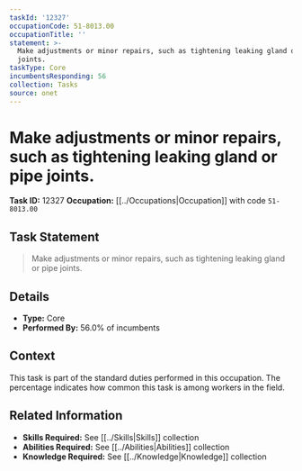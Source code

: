```yaml
---
taskId: '12327'
occupationCode: 51-8013.00
occupationTitle: ''
statement: >-
  Make adjustments or minor repairs, such as tightening leaking gland or pipe
  joints.
taskType: Core
incumbentsResponding: 56
collection: Tasks
source: onet
---
```

# Make adjustments or minor repairs, such as tightening leaking gland or pipe joints.

**Task ID:** 12327
**Occupation:** [[../Occupations|Occupation]] with code `51-8013.00`

## Task Statement

> Make adjustments or minor repairs, such as tightening leaking gland or pipe joints.

## Details

- **Type:** Core
- **Performed By:** 56.0% of incumbents

## Context

This task is part of the standard duties performed in this occupation. The percentage indicates how common this task is among workers in the field.

## Related Information

- **Skills Required:** See [[../Skills|Skills]] collection
- **Abilities Required:** See [[../Abilities|Abilities]] collection
- **Knowledge Required:** See [[../Knowledge|Knowledge]] collection
